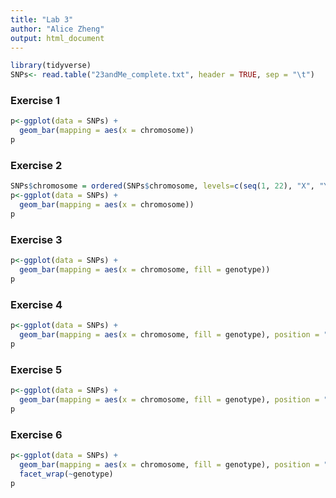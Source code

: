 ```yaml
---
title: "Lab 3"
author: "Alice Zheng"
output: html_document
---
```

```r
library(tidyverse)
SNPs<- read.table("23andMe_complete.txt", header = TRUE, sep = "\t")
```

### Exercise 1
```r
p<-ggplot(data = SNPs) +
  geom_bar(mapping = aes(x = chromosome))
p
```

### Exercise 2
```r
SNPs$chromosome = ordered(SNPs$chromosome, levels=c(seq(1, 22), "X", "Y", "MT"))
p<-ggplot(data = SNPs) +
  geom_bar(mapping = aes(x = chromosome))
p
```

### Exercise 3
```r
p<-ggplot(data = SNPs) + 
  geom_bar(mapping = aes(x = chromosome, fill = genotype))
p
```

### Exercise 4
```r
p<-ggplot(data = SNPs) + 
  geom_bar(mapping = aes(x = chromosome, fill = genotype), position = "fill")
p
```

### Exercise 5
```r
p<-ggplot(data = SNPs) + 
  geom_bar(mapping = aes(x = chromosome, fill = genotype), position = "dodge")
p
```

### Exercise 6
```r
p<-ggplot(data = SNPs) + 
  geom_bar(mapping = aes(x = chromosome, fill = genotype), position = "dodge") +
  facet_wrap(~genotype)
p
```



